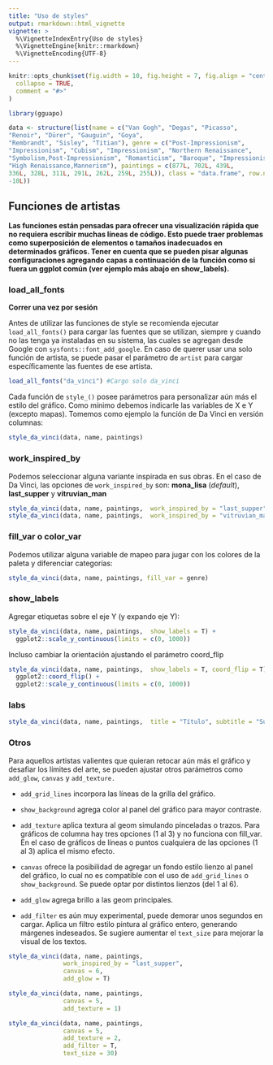 ```yaml
---
title: "Uso de styles"
output: rmarkdown::html_vignette
vignette: >
  %\VignetteIndexEntry{Uso de styles}
  %\VignetteEngine{knitr::rmarkdown}
  %\VignetteEncoding{UTF-8}
---
```


```r
knitr::opts_chunk$set(fig.width = 10, fig.height = 7, fig.align = "center",
  collapse = TRUE,
  comment = "#>"
)
```

```r
library(gguapo)
```

```r
data <- structure(list(name = c("Van Gogh", "Degas", "Picasso", 
"Renoir", "Dürer", "Gauguin", "Goya", 
"Rembrandt", "Sisley", "Titian"), genre = c("Post-Impressionism", 
"Impressionism", "Cubism", "Impressionism", "Northern Renaissance", 
"Symbolism,Post-Impressionism", "Romanticism", "Baroque", "Impressionism", 
"High Renaissance,Mannerism"), paintings = c(877L, 702L, 439L, 
336L, 328L, 311L, 291L, 262L, 259L, 255L)), class = "data.frame", row.names = c(NA, 
-10L))

```

## Funciones de artistas

**Las funciones están pensadas para ofrecer una visualización rápida que no requiera escribir muchas líneas de código. Esto puede traer problemas como superposición de elementos o tamaños inadecuados en determinados gráficos. Tener en cuenta que se pueden pisar algunas configuraciones agregando capas a continuación de la función como si fuera un ggplot común (ver ejemplo más abajo en show_labels).**

### load_all_fonts

**Correr una vez por sesión**

Antes de utilizar las funciones de style se recomienda ejecutar `load_all_fonts()` para cargar las fuentes que se utilizan, siempre y cuando no las tenga ya instaladas en su sistema, las cuales se agregan desde Google con `sysfonts::font_add_google`. En caso de querer usar una solo función de artista, se puede pasar el parámetro de `artist` para cargar específicamente las fuentes de ese artista.

```r
load_all_fonts("da_vinci") #Cargo solo da_vinci
```

Cada función de `style_()` posee parámetros para personalizar aún más el estilo del gráfico. Como mínimo debemos indicarle las variables de X e Y (excepto mapas). Tomemos como ejemplo la función de Da Vinci en versión columnas:

```r
style_da_vinci(data, name, paintings)
```

### work_inspired_by

Podemos seleccionar alguna variante inspirada en sus obras. En el caso de Da Vinci, las opciones de `work_inspired_by` son: **mona_lisa** (*default*), **last_supper** y **vitruvian_man**

```r
style_da_vinci(data, name, paintings,  work_inspired_by = "last_supper")
style_da_vinci(data, name, paintings,  work_inspired_by = "vitruvian_man")

```

### fill_var o color_var

Podemos utilizar alguna variable de mapeo para jugar con los colores de la paleta y diferenciar categorías:

```r
style_da_vinci(data, name, paintings, fill_var = genre)
```

### show_labels

Agregar etiquetas sobre el eje Y (y expando eje Y):

```r
style_da_vinci(data, name, paintings,  show_labels = T) +
  ggplot2::scale_y_continuous(limits = c(0, 1000))
```

Incluso cambiar la orientación ajustando el parámetro coord_flip

```r
style_da_vinci(data, name, paintings,  show_labels = T, coord_flip = T) +
  ggplot2::coord_flip() +
  ggplot2::scale_y_continuous(limits = c(0, 1000))
```

### labs

```r
style_da_vinci(data, name, paintings,  title = "Título", subtitle = "Subtítulo", caption = "Leyenda")
```

### Otros

Para aquellos artistas valientes que quieran retocar aún más el gráfico y desafiar los límites del arte, se pueden ajustar otros parámetros como `add_glow`, `canvas` y `add_texture.` 

- `add_grid_lines` incorpora las líneas de la grilla del gráfico.

- `show_background` agrega color al panel del gráfico para mayor contraste.

- `add_texture` aplica textura al geom simulando pinceladas o trazos. Para gráficos de columna hay tres opciones (1 al 3) y no funciona con fill_var. En el caso de gráficos de líneas o puntos cualquiera de las opciones (1 al 3) aplica el mismo efecto.

- `canvas` ofrece la posibilidad de agregar un fondo estilo lienzo al panel del gráfico, lo cual no es compatible con el uso de `add_grid_lines` o `show_background`. Se puede optar por distintos lienzos (del 1 al 6).

- `add_glow` agrega brillo a las geom principales.

- `add_filter` es aún muy experimental, puede demorar unos segundos en cargar. Aplica un filtro estilo pintura al gráfico entero, generando márgenes indeseados. Se sugiere aumentar el `text_size` para mejorar la visual de los textos.


```r
style_da_vinci(data, name, paintings, 
               work_inspired_by = "last_supper", 
               canvas = 6, 
               add_glow = T)
```


```r
style_da_vinci(data, name, paintings, 
               canvas = 5, 
               add_texture = 1)
```

```r
style_da_vinci(data, name, paintings, 
               canvas = 5, 
               add_texture = 2,
               add_filter = T,
               text_size = 30)
```
